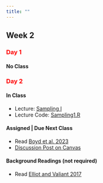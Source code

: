 ```yaml
---
title: ""
---
```


## Week 2

### [Day 1]{style="color:red;"}

#### **No Class**


### [Day 2]{style="color:red;"}

#### **In Class**

-   Lecture: <a href="/FW552/Sampling1.qmd">Sampling I</a>
-   Lecture Code: <a href="/FW552/Sampling1.R">Sampling1.R</a>

#### **Assigned | Due Next Class**

- Read <a href="/readings552/Boyd et al. 2023.pdf">Boyd et al. 2023 </a> 
- [Discussion Post on Canvas](https://colostate.instructure.com/courses/212614/discussion_topics/2205995)



#### **Background Readings (not required)**

- Read <a href="/readings552/Elliot and Valiant 2017.pdf">Elliot and Valiant 2017</a> 
